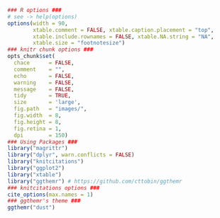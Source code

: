 ```r
### R options ###
# see -> help(options)
options(width = 90, 
        xtable.comment = FALSE, xtable.caption.placement = "top",
        xtable.include.rownames = FALSE, xtable.NA.string = "NA",
        xtable.size = "footnotesize")
### knitr chunk options ###
opts_chunk$set(
  chace      = FALSE,
  comment    = "",
  echo       = FALSE,
  warning    = FALSE,
  message    = FALSE,
  tidy       = TRUE,
  size       = 'large',
  fig.path   = "images/",
  fig.width  = 8, 
  fig.height = 8,
  fig.retina = 1,
  dpi        = 150)
### Using Packages ###
library("magrittr")
library("dplyr", warn.conflicts = FALSE)
library("knitcitations")
library("ggplot2")
library("xtable")
library("ggthemr") # https://github.com/cttobin/ggthemr
### knitcitations options ###
cite_options(max.names = 1)
### ggthemr's theme ###
ggthemr("dust")
```